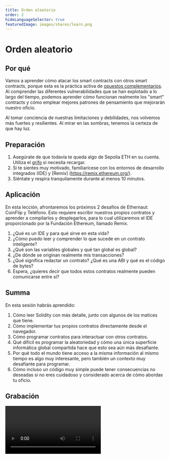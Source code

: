 ```yaml
---
title: Orden aleatorio
order: 2
hideLanguageSelector: true
featuredImage: images/shares/learn.png
---
```


# Orden aleatorio

## Por qué

Vamos a aprender cómo atacar los smart contracts con otros smart contracts, porque esta es la práctica activa de [opuestos complementarios](/learn/module-0/play-of-pattern). Al comprender las diferentes vulnerabilidades que se han explotado a lo largo del tiempo, podemos aprender cómo funcionan realmente los "smart" contracts y cómo emplear mejores patrones de pensamiento que mejorarán nuestro oficio.

Al tomar conciencia de nuestras limitaciones y debilidades, nos volvemos más fuertes y resilientes. Al mirar en las sombras, tenemos la certeza de que hay luz.

## Preparación

1. Asegúrate de que todavía te queda algo de Sepolia ETH en su cuenta. Utiliza el [grifo](https://faucet.rinkeby.io/) si necesita recargar.
2. Si te sientes muy motivado, familiarícese con los entornos de desarrollo integrados (IDE) y [Remix] (https://remix.ethereum.org/).
3. Siéntate y respira tranquilamente durante al menos 10 minutos.

## Aplicación

En esta lección, afrontaremos los próximos 2 desafíos de Ethernaut: CoinFlip y Teléfono. Esto requiere escribir nuestros propios contratos y aprender a compilarlos y desplegarlos, para lo cual utilizaremos el IDE proporcionado por la Fundación Ethereum, llamado Remix.

1. ¿Qué es un IDE y para qué sirve en esta vida?
2. ¿Cómo puedo leer y comprender lo que sucede en un contrato inteligente?
3. ¿Qué son las variables globales y qué tan global es global?
4. ¿De dónde se originan realmente mis transacciones?
5. ¿Qué significa redactar un contrato? ¿Qué es una ABI y qué es el código de bytes?
6. Espera, ¿quieres decir que todos estos contratos realmente pueden comunicarse entre sí?

## Summa

En esta sesión habrás aprendido:

1. Cómo leer Solidity con más detalle, junto con algunos de los matices que tiene.
2. Cómo implementar tus propios contratos directamente desde el navegador.
3. Cómo programar contratos para interactuar con otros contratos.
4. Qué difícil es programar la aleatoriedad y cómo una única superficie informática global compartida hace que esto sea aún más desafiante.
5. Por qué todo el mundo tiene acceso a la misma información al mismo tiempo es algo muy interesante, pero también un contexto muy desafiante para programar.
6. Cómo incluso un código muy simple puede tener consecuencias no deseadas si no eres cuidadoso y considerado acerca de cómo abordas tu oficio.

## Grabación

<Video src="https://www.youtube-nocookie.com/embed/xoibbA73050" />

<Aligner center>

<Image alt="Rule 30" src="/images/build/rule_30.png" />

</Aligner>
